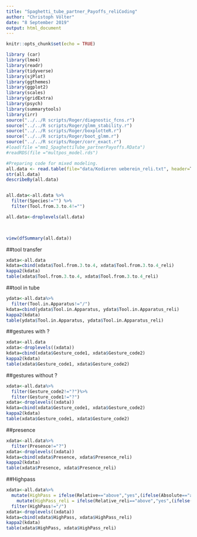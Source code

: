```yaml
---
title: "Spaghetti_tube_partner_Payoffs_reliCoding"
author: "Christoph Völter"
date: "8 September 2019"
output: html_document
---
```



```r
knitr::opts_chunk$set(echo = TRUE)

library (car)
library(lme4)
library(readr)
library(tidyverse)
library(sjPlot)
library(ggthemes)
library(ggplot2)
library(scales)
library(gridExtra)
library(psych)
library(summarytools)
library(irr)
source("../../R scripts/Roger/diagnostic_fcns.r")
source("../../R scripts/Roger/glmm_stability.r")
source("../../R scripts/Roger/boxplotteR.r")
source("../../R scripts/Roger/boot_glmm.r")
source("../../R scripts/Roger/corr_exact.r")
#load(file ="mm1_SpaghettiTube_partnerPayoffs.RData")
#readRDS(file ="multpos_model.rds")
```


```r
#Preparing code for mixed modeling. 
all.data <- read.table(file="data/Kodieren ueberein_reli.txt", header=T, sep="\t")
str(all.data)
describeBy(all.data)


all.data<-all.data %>%
  filter(Species!="") %>%
  filter(Tool.from.3.to.4!="")

all.data<-droplevels(all.data)

  

view(dfSummary(all.data))

```

##tool transfer
```r
xdata<-all.data
kdata=cbind(xdata$Tool.from.3.to.4, xdata$Tool.from.3.to.4_reli)
kappa2(kdata)
table(xdata$Tool.from.3.to.4, xdata$Tool.from.3.to.4_reli)
```

##tool in tube
```r
ydata<-all.data%>%
  filter(Tool.in.Apparatus!="/")
kdata=cbind(ydata$Tool.in.Apparatus, ydata$Tool.in.Apparatus_reli)
kappa2(kdata)
table(ydata$Tool.in.Apparatus, ydata$Tool.in.Apparatus_reli)
```
##gestures with ?
```r
xdata<-all.data
xdata<-droplevels((xdata))
kdata=cbind(xdata$Gesture_code1, xdata$Gesture_code2)
kappa2(kdata)
table(xdata$Gesture_code1, xdata$Gesture_code2)
```

##gestures without ?
```r
xdata<-all.data%>%
  filter(Gesture_code2!="?")%>%
  filter(Gesture_code1!="?")
xdata<-droplevels((xdata))
kdata=cbind(xdata$Gesture_code1, xdata$Gesture_code2)
kappa2(kdata)
table(xdata$Gesture_code1, xdata$Gesture_code2)
```


##presence
```r
xdata<-all.data%>%
  filter(Presence!="?")
xdata<-droplevels((xdata))
kdata=cbind(xdata$Presence, xdata$Presence_reli)
kappa2(kdata)
table(xdata$Presence, xdata$Presence_reli)
```

##Highpass
```r
xdata<-all.data%>%
  mutate(HighPass = ifelse(Relative=="above","yes",(ifelse(Absolute=="above","yes",(ifelse(Relative=="body","no",(ifelse(Absolute=="below","no","/"))))))))%>%
    mutate(HighPass_reli = ifelse(Relative_reli=="above","yes",(ifelse(Absolute_reli=="above","yes",(ifelse(Relative_reli=="body","no",(ifelse(Absolute_reli=="below","no","/"))))))))%>%
  filter(HighPass!="/")
xdata<-droplevels((xdata))
kdata=cbind(xdata$HighPass, xdata$HighPass_reli)
kappa2(kdata)
table(xdata$HighPass, xdata$HighPass_reli)
```